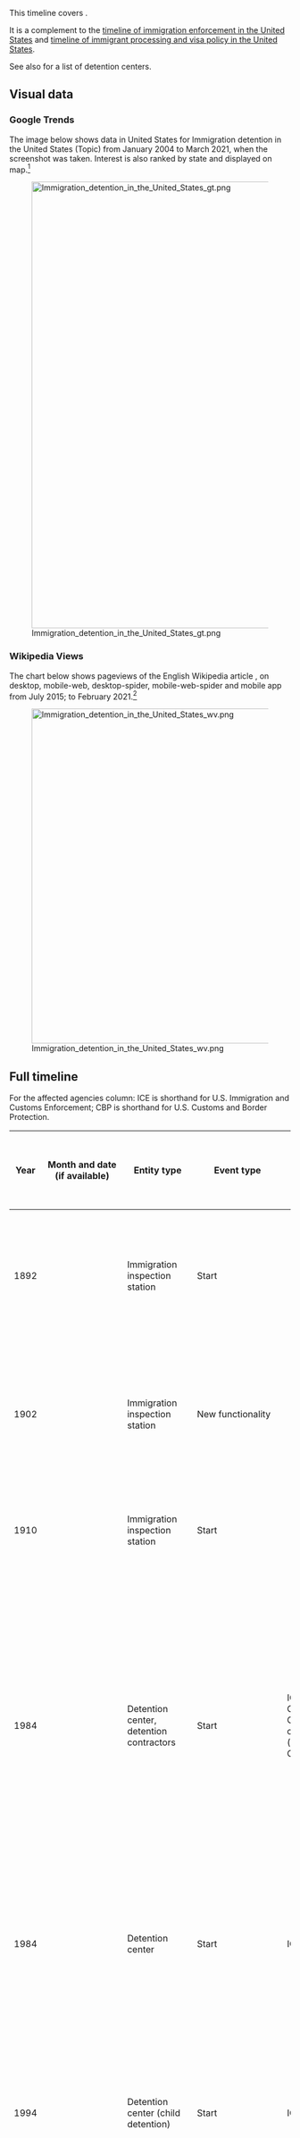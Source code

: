 This timeline covers {{w|immigration detention in the United States}}.

It is a complement to the [[timeline of immigration enforcement in the United States]] and [[timeline of immigrant processing and visa policy in the United States]].

See also {{w|List of detention sites in the United States}} for a list of detention centers.

== Visual data ==

=== Google Trends ===

The image below shows {{w|Google Trends}} data in United States for Immigration detention in the United States (Topic) from January 2004 to March 2021, when the screenshot was taken. Interest is also ranked by state and displayed on map.<ref>{{cite web |title=Immigration detention in the United States |url=https://trends.google.com/trends/explore?date=all&geo=US&q=%2Fm%2F0bwj4rb |website=Google Trends |access-date=14 March 2021}}</ref>

[[File:Immigration detention in the United States gt.png|thumb|center|800px]]

=== Wikipedia Views ===

The chart below shows pageviews of the English Wikipedia article {{w|Immigration detention in the United States}}, on desktop, mobile-web, desktop-spider, mobile-web-spider and mobile app from July 2015; to February 2021.<ref>{{cite web |title=Immigration detention in the United States |url=https://wikipediaviews.org/displayviewsformultiplemonths.php?page=Immigration+detention+in+the+United+States&allmonths=allmonths-api&language=en&drilldown=all |website=wikipediaviews.org |access-date=14 March 2021}}</ref>

[[File:Immigration detention in the United States wv.png|thumb|center|600px]]

== Full timeline ==

For the affected agencies column: ICE is shorthand for U.S. Immigration and Customs Enforcement; CBP is shorthand for U.S. Customs and Border Protection.

{| class="wikitable sortable"
! Year !! Month and date (if available) !! Entity type !! Event type !! Affected agencies (past, and present equivalents) !! Details !! U.S. state (if applicable) !! Location
|-
| 1892 || || Immigration inspection station || Start || || {{w|Ellis Island}} becomes an immigration inspection station, handling immigrants arriving via the Atlantic. Immigrants could be temporarily detained upon arrival for closer examination, or to hold till they are deported. || Federally owned, but near New York || Ellis Island
|-
| 1902 || || Immigration inspection station || New functionality || || The {{w|Ellis Island Immigrant Hospital}} is opened. It is both a general hospital and a contagious disease hospital. It also serves as a detention facility for new immigrants deemed unfit to enter the United States or held back for further examination. || Federally owned, but near New York || Ellis Island
|-
| 1910 || || Immigration inspection station || Start || || {{w|Angel Island Immigration Station}}, an immigrant inspection facility with a detention center, opens for operations. It handles immigrants arriving via the Pacific. || California || Angel Island
|-
| 1984 || {{dts|January 22}} || Detention center, detention contractors || Start || ICE, Corrections Corporation of America (now CoreCivic) || The Houston Processing Center opens at the site of the Olympic Hotel on I-45 North between Tidwell and Parker in {{w|Houston}}, {{w|Texas}}, processing 87 people. It is operated by the [[w:CoreCivic|Corrections Corporation of America]] based on contract signed in 1983, and is the first detention center operated by a private contractor in the United States (and likely the earliest example of a private contract for operating a prison in the modern United States). Previously, ICE detention centers were managed by the {{w|Federal Bureau of Prisons}}.<ref>{{cite web|url = http://www.freepresshouston.com/holiday_inn/|title = Houston to host world’s first museum dedicated to the private prison industry|date = October 15, 2014|accessdate = July 27, 2021|publisher = Free Press Houston}}</ref><ref>{{cite web|url = https://itep.sfo2.digitaloceanspaces.com/pris1.pdf|title = The Rise and Decline of Private Prisons in the United States|accessdate = July 27, 2021}}</ref> || Texas || Houston Processing Center, Houston
|-
| 1984 || || Detention center || Start || ICE || The Varick Street Federal Detention Facility opens in Manhattan, New York. The detention center would ultimately be closed in 2010 after protests by inmates and pressure from advocacy groups.<ref name=nytimes-varick>{{cite web|url = https://www.nytimes.com/2009/11/02/nyregion/02detain.html|title = Immigrant Jail Tests U.S. View of Legal Access|last = Bernstein|first = Nina|date = November 1, 2009|accessdate = April 29, 2021|publisher = New York Times}}</ref> || New York || Varick Street Federal Detention Facility, Manhattan, New York City
|-
| 1994 || {{dts|August}} || Detention center (child detention) || Start || ICE || A detention center for juveniles opens in [[w:Leesport, Pennsylvania|Leesport]], [[w:Berks County, Pennsylvania|Berks County]], {{w|Pennsylvania}}. An article suggests that despite its distance from the border with Mexico, the location may have been chosen partly because of its convenience for government officials.<ref>{{cite web|url = https://www.ldnews.com/story/news/2017/06/16/why-pa-county-houses-central-american-immigrant-families/354842001/|title = Why a PA county houses Central American immigrant families|last = Moyer|first = Merriell|date = June 16, 2017|accessdate = July 4, 2021|publisher = Lebanon Daily News}}</ref> This detention center would become a family detention center in 2001.<ref name=readingeagle/><ref name=billypenn/> || Pennsylvania || Berks County Detention Center, Leesport, Berks County
|-
| 1996 || April 24 || Legislation (adjacent) || Start || Executive branch || The {{w|Antiterrorism and Effective Death Penalty Act of 1996}} is signed into law by President {{w|Bill Clinton}} after passing both chambers of the {{w|104th United States Congress}}. Though not focused on migration, the Act has provisions related to the removal and exclusion of alien terrorists and modification of asylum procedures. It creates more reasons to detain migrants and is one of the factors responsible for an increase in immigration detention in the coming years.<ref name=intersectionality>{{cite web|url = https://core.ac.uk/download/pdf/188103629.pdf|title = Intersectionality at the Intersection of Profiteering and Immigration Detention|last = Olivares|first = Mariela|publisher = Nebraska Law Review|accessdate = July 27, 2021}}</ref>
|-
| 1996 || September 30 || Legislation (landmark) || Start || Immigration and Naturalization Services || {{w|Illegal Immigration Reform and Immigrant Responsibility Act of 1996}} is signed into law by President Bill Clinton after passing both chambers of the 104th United States Congress. It includes a number of provisions facilitating various forms of immigration enforcement that would be rolled out over the next two decades. One of its provisions that expands immigration detention is the addition of {{w|Immigration and Nationality Act Section 287(g)}}, which allows state and local law enforcement officials to enforce federal immigration law on the condition that they are trained and monitored by ICE.
|-
| 1997 || January 28 || Agreement || Start || Executive branch || During the presidency of {{w|Bill Clinton}}, an agreement is reached regarding the permissible conditions for detaining child migrants, commonly called the Flores Agreement or Flores Settlement. This is a follow-up to the Supreme Court case ''{{w|Reno v. Flores}}''. The three obligations identified for the government are: (1) The government is required to release children from immigration detention without unnecessary delay to, in order of preference, parents, other adult relatives, or licensed programs willing to accept custody. (2) If a suitable placement is not immediately available, the government is obligated to place children in the "least restrictive" setting appropriate to their age and any special needs. (3) The government must implement standards relating to the care and treatment of children in immigration detention.<ref>{{cite web |publisher=[[Human Rights First]] |date=February 19, 2016 |accessdate=June 19, 2018 |title=The Flores Settlement: A Brief History and Next Steps |url=https://www.humanrightsfirst.org/resource/flores-settlement-brief-history-and-next-steps}}</ref>
|-
| 1997 || || Watchdog organization || Start || Detention Watch Network || Detention Watch Network is founded by the Catholic Legal Immigration Network, Inc., Florence Immigrant and Refugee Rights Project and Lutherans Immigration and Refugee Service to combat the explosive growth of the U.S. immigration detention system.<ref name=dwn-about>{{cite web|url = https://www.detentionwatchnetwork.org/about|title = About Detention Watch Network|accessdate = July 4, 2021}}</ref>	
|-
| 2000 || {{dts|September}} || Detention standards || Start || ICE || A set of National Detention Standards (NDS) is issued that establishes "consistent conditions of confinement, program operations and management expectations" within the immigration detention system.<ref name=nds-2000>{{cite web|url = https://www.ice.gov/detain/detention-management/2000|title = 2000 National Detention Standards for Non-Dedicated Facilities|publisher = U.S. Immigration and Customs Enforcement|accessdate = April 29, 2021}}</ref> These would be the operational standards for detention centers to strive for until the introduction of new standards (PBNDS) in 2008.<ref name=ice-detention-standards>{{cite web|url = https://www.ice.gov/factsheets/facilities-pbnds|title = ICE Detention Standards|date = February 24, 2012|accessdate = April 29, 2021|publisher = U.S. Immigration and Customs Enforcement}}</ref>
|-
| 2001 || {{dts|March 3}} || Detention center (family detention) || Repurposing || ICE || The Berks County Residential Center in Leesport, Berks County, Pennsylvania switches from being a detention center for youth to a family detention center; Berks would be the first family detention center in the US.<ref name=readingeagle>{{cite web|url = https://www.readingeagle.com/news/what-you-need-to-know-about-the-residential-center-holding-immigrant-families-in-berks-county/article_597ea009-3706-5664-b1b4-4d0a3149edf5.html|title = What you need to know about the residential center holding immigrant families in Berks County|last = Shuey|first = Karen|last2 = Mekeel|first2 = David|last3 = Orozco|first3 = Anthony|date = June 24, 2018|accessdate = July 4, 2021|publisher = Reading Eagle}}</ref><ref name=billypenn>{{cite web|url = https://billypenn.com/2018/06/22/why-pas-controversial-detention-center-for-immigrant-families-is-still-open/|title = Why PA’s controversial Berks detention center for immigrant families is still open. A chorus of legislators and Philadelphia City Council are calling for the facility’s closure, as pressure mounts on Gov. Tom Wolf.|last = Deppen|first = Colin|last2 = Hughes|first2 = Sarah Ann|date = June 22, 2018|accessdate = July 4, 2021|publisher = BillyPenn}}</ref><ref>{{cite web|url = https://whyy.org/articles/lawyers-civic-groups-keep-the-pressure-on-berks-family-residential-center/|title = Lawyers, civic groups keep the pressure on Berks Family Residential Center|last = Orozco|first = Anthony|date = March 31, 2021|accessdate = July 4, 2021|publisher = WHYY}}</ref> || Pennsylvania || Berks County Residential Center, Leesport, Berks County
|-
| 2001 || June 28 || Court ruling || Start || Executive branch || ''{{w|Zadvydas v. Davis}}'' is decided. The court rules that the {{w|plenary power}} doctrine does not authorize the indefinite detention of immigrants under order of deportation whom no other country will accept. To justify detention of immigrants for a period longer than six months, the government is required to show removal in the foreseeable future or special circumstances.
|-
| 2003 || March 1 || Organizational restructuring || Update || Immigration and Naturalization Services and U.S. Department of Homeland Security || The Immigration and Naturalization Services (INS) (that was under the Department of Justice) is disbanded. Its functions are divided into three sub-agencies of the U.S. Department of Homeland Security: [[wikipedia:United States Citizenship and Immigration Services|United States Citizenship and Immigration Services]] (USCIS), [[wikipedia:U.S. Immigration and Customs Enforcement|Immigration and Customs Enforcement]] (ICE), and [[wikipedia:U.S. Customs and Border Protection|Customs and Border Protection]] (CBP).
|-
| 2003 || || Detention center || Start || ICE, Management and Training Corporation || The {{w|Willacy County Regional Detention Center}} opens for operations in {{w|Raymondville, Texas}}, operated by {{w|Management and Training Corporation}} under contract with the {{w|United States Marshal Service}}. || Texas || Willacy County Regional Detention Center, Raymondville
|-
| 2004 || || Detention center || Start || ICE, Corrections Corporation of America (now CoreCivic) || The {{w|Stewart Detention Center}} opens for operations in {{w|Lumpkin, Georgia}}. || Georgia || Stewart Detention Center, Lumpkin
|-
| 2004 || || Detention center || Start || ICE, GEO Group || The {{w|Northwest Detention Center}} opens for operations in {{w|Tacoma, Washington}}, operated by {{w|Correctional Services Corporation}} on contract with the {{w|U.S. Department of Homeland Security}}. In 2005,  Correctional Services Corporation would be purchased by GEO Group, so the management of th facility would transition to GEO Group. || Washington || Northwest Detention Center, Tacoma
|-
| 2004 || {{dts|December 17}} || Detention capacity || Update || DHS (ICE) || The {{w|Intelligence Reform and Terrorism Prevention Act}} of 2004 directs DHS to increase by 8,000 in each of the Fiscal Years from 2005 to 2010 the number of beds available for immigration detention and removal operations of DHS. It also requires priority for the use of these additional beds to the detention of individuals charged with removability or inadmissibility on security and related grounds.<ref name=bed-quota-timeline>{{cite web|url = https://immigrantjustice.org/sites/default/files/content-type/issue/documents/2017-01/Immigration%20Detention%20Bed%20Quota%20Timeline%202017_01_05.pdf|title = Immigration Detention Bed Quota Timeline|date = January 1, 2017|accessdate = April 30, 2021}}</ref><ref name=irtpa-fulltext>{{cite web|url = https://www.congress.gov/bill/108th-congress/senate-bill/2845|title = S.2845 - Intelligence Reform and Terrorism Prevention Act of 2004|date = September 23, 2004|accessdate = April 30, 2021}}</ref>
|-
| 2005 || || Watchdog organization || Update || Detention Watch Network || Detention Watch Network relaunches as a dues-based membership network comprised of individuals and organizations working collectively on advocacy, public education and grassroots organizing efforts.<ref name=dwn-about/>
|-
| 2005 || {{dts|May}} || Detention center || Start || || The {{w|South Texas Detention Facility}}, a privately operated prison, opens for operation in {{w|Pearsall, Texas}} as the Pearsall Immigration Detention Center. The prison houses people for the {{w|U.S. Immigration and Customs Enforcement}} as well as {{w|United States Marshal Service}}.
|-
| 2005 || {{dts|October}} || Detention capacity || Proposal || DHS || {{w|Michael Chertoff}}, then Secretary of Homeland Security, calls for an increase in detention center capacity so that the United States immigration enforcement can hold people in detention between the time of catching them and the time of their immigration hearings, and does not need to resort to [[w:catch and release (immigration)|catch and release]].<ref name="AP2005">{{cite web|url=http://www.foxnews.com/story/2005/10/18/chertoff-end-catch-and-release-at-borders.html|title = Chertoff: End 'Catch and Release' at Borders|date = October 18, 2005|publisher = [[Associated Press]] via [[Fox News]]|accessdate = July 18, 2015}}</ref>
|-
| 2006 || {{dts|May}} || Detention center (family detention) || Start || ICE, Corrections Corporation of America (now CoreCivic) || The T. Don Hutto Family Residential Center starts operations as a family detention center on the site of a former private prison operated by the same operating company (Corrections Corporation of America). Its opening is motivated by a desire to increase detention capacity to be able to end "catch-and-release", and family detention in particular is promoted as an alterative to family separation (where parents are detained separately from children).<ref>{{cite web|url = https://www.statesman.com/news/20180628/terry-cook-the-long-road-to-t-don-hutto|title = Terry Cook: The long road to T. Don Hutto|last = Cook|first = Terry|date = June 22, 2018|accessdate = July 27, 2021|publisher = Statesman News Network}}</ref><ref name=new-yorker-lost-children>{{cite web|url = https://www.newyorker.com/magazine/2008/03/03/the-lost-children|title = The Lost Children. What do tougher detention policies mean for undocumented immigrant families?|last = Talbot|first = Margaret|date = February 24, 2008|accessdate = July 27, 2021|publisher = New Yorker}}</ref><ref>{{cite web|url = https://web.archive.org/web/20110622114102/http://www.ice.gov/news/library/factsheets/facilities-hutto.htm|title = Fact Sheet: T. Don Hutto Residential Center|date = March 24, 2010|accessdate = July 27, 2021|publisher = U.S. Immigration and Customs Enforcement}}</ref> || Texas || T. Don Hutto Family Residential Center, [[w:Taylor, Texas|Taylor]], [[w:Williamson County, Texas|Williamson County]]
|-
| 2006 || {{dts|July}} || || || || Chertoff indicates in House committee testimony that an infusion of funding for more immigration detention has allowed DHS to detain almost all non-Mexican illegal immigrants.<ref>{{cite web|url=http://www.washingtontimes.com/news/2006/jul/28/20060728-123022-6096r/?page=all|title = Chertoff hails end of let-go policy|date = July 28, 2006|accessdate = July 18, 2015|newspaper=Washington Times}}</ref>
|-
| 2006 || {{dts|October 4}} || Detention capacity || Update || DHS/ICE || When signing the DHS Appropriations Act of 2007, then-President {{w|George W. Bush}} notes that the funding in the Act will allow the addition of at least 6,700 new beds in detention centers, which would help continue to cut down on the use of catch-and-release policies.<ref>{{cite web|url = https://georgewbush-whitehouse.archives.gov/news/releases/2006/10/20061004-2.html|title = President Bush Signs Department of Homeland Security Appropriations Act|date = October 4, 2006|accessdate = April 30, 2021}}</ref><ref name=bed-quota-timeline/>
|-
| 2007 || {{dts|March}} || Detention center || Criticism/challenge || ICE, Corrections Corporation of America (now CoreCivic), American Civil Liberties Union || The {{w|American Civil Liberties Union}}, {{w|University of Texas}} immigration law clinic, and the law firm LeBouef, Lamb, Greene & MacRae, file a lawsuit against DHS secretary {{w|Michael Chertoff}} and the immigration officials who oversee Hutto, alleging that the conditions at Hutto for children violate the Flores settlement. This would lead to a settlement in August 2007 to improve conditions, and an update in August 2009 with a plan to end family detention at Hutto.<ref name=new-yorker-lost-children/><ref>{{cite web|url = https://www.aclu.org/aclu-challenges-prison-conditions-hutto-detention-center|title = ACLU challenges prison-like conditions at Hutto Detention Center|accessdate = July 27, 2021|publisher = American Civil Liberties Union}}</ref> || Texas || T. Don Hutto Family Residential Center, [[w:Taylor, Texas|Taylor]], [[w:Williamson County, Texas|Williamson County]]
|-
| 2007 || {{dts|June 8}} || Detention capacity || Update || DHS/ICE || In a report accompanying the DHS Appropriations Act of 2008, the House Committee on Appropriations writes that it supports ICE's requested funding for increasing its detention capacity from 27,500 beds to 28,450 beds (an incrase of 950), based on written and oral statements that this increase is sufficient to maintain ICE practice of "repatriating all illegal crossers apprehended at the borders."<ref>{{cite web|url = https://www.congress.gov/110/crpt/hrpt181/CRPT-110hrpt181.pdf|title = Department of Homeland Security Appropriations Bill, 2008: report together with additional views|date = June 8, 2007|accessdate = April 30, 2021}}</ref><ref name=bed-quota-timeline/>
|-
| 2007 || {{dts|July 6}} || Detention standards || Criticism/challenge || ICE, Government Accountability Office (GAO) || A report by the Government Accountability Office (GAO) covering 23 detention centers shows significant telephone access problems but no pattern of noncompliance for other standards GAO reviewed.<ref>{{cite web|url = https://www.gao.gov/products/gao-07-875|title = Alien Detention Standards: Telephone Access Problems Were Pervasive at Detention Facilities; Other Deficiencies Did Not Show a Pattern of Noncompliance|date = July 6, 2007|accessdate = July 4, 2021|publisher = U.S. Government Accountability Office}}</ref>
|-
| 2007 || || Detention standards (monitoring) || Start || ICE, Nakamoto Group || ICE enters into a contract with the Nakamoto Group that is a "monthly monitoring contract" that "involved monthly technical assistance visits to mostly ICE detention facilities and included full-time technicall assistance compliance reviewers at the forty largest ICE detention facilities."<ref name=nakamoto-response/>
|-
| 2008 || || Detention standards || Update || ICE || ICE revises its National Detention Standards (NDS) released in 2000 to create a new set of standards called Performance-Based National Detention Standards (PBNDS), that, "developed in coordination with agency stakeholders, prescribe both the expected outcomes of each detention standard and the expected practices required to achieve them."<ref name=pbnds-2008>{{cite web|url = https://www.ice.gov/detain/detention-management/2008|title = 2008 Operations Manual ICE Performance-Based National Detention Standards|accessdate = April 29, 2021|publisher = U.S. Immigration and Customs Enforcement}}</ref> These would be the operational standards till the release of revised standards in 2011.<ref name=ice-detention-standards/>
|-
| 2008 || {{dts|May 5}} || Detention standards || Criticism/challenge || ICE, Corrections Corporation of America (now CoreCivic) || A ''{{w|New York Times}}'' article talks about deaths in ICE detention centers and the lack of accountability around them. It provides a detailed account of the death in ICE's Elizabeth Detention Center in New Jersey of Boubacar Bah, a 52-year-old tailor from Guinea.<ref name=nytimes-detention-deaths-2008>{{cite web|url = https://www.nytimes.com/2008/05/05/nyregion/05detain.html|title = Few Details on Immigrants Who Died in Custody|last = Bernstein|first = Nina|date = May 5, 2008|accessdate = July 26, 2021|publisher = New York Times}}</ref> || New Jersey || Elizabeth Detention Center, Elizabeth
|-
| 2008 || {{dts|May 11}} || Detention standards || Criticism/challenge || ICE || Two articles in the ''{{w|Washington Post}}'', published on the same day, look at cases of deaths in ICE detention. One is about Yusif Osman, a U.S. legal resident from Ghana detained on smuggling charges.<ref>{{cite web|url = https://www.washingtonpost.com/wp-srv/nation/specials/immigration/cwc_d1p1.html|title = System of Neglect: As Tighter Immigration Policies Strain Federal Agencies, The Detainees in Their Care Often Pay a Heavy Cost|last = Priest|first = Dana|last2 = Goldstein|first2 = Amy|date = May 11, 2008|accessdate = July 26, 2021|publisher = Washington Post}}</ref> Another is about Francisco Castaneda from El Salvador, detained after drug possession charges.<ref>{{cite web|url = https://www.washingtonpost.com/wp-srv/nation/specials/immigration/cwc_d1sidebar.html|title = E-Mails Show Attempt To 'Patch Up' a Case Of Medical Negligence|last = Priest|first = Dana|last2 = Goldstein|first2 = Amy|date = May 11, 2008|accessdate = July 26, 2021|publisher = Washington Post}}</ref> Both had died at the Otay Mesa detention center in the San Diego region. || California || Otay Mesa detention center, San Diego
|-
| 2008 || {{dts|June 4}} || Detention standards || Criticism/challenge || ICE, GAO || A report by the Government Accountability Office (GAO) covering 23 detention centers shows 3 of the centers to be in noncompliance with ICE's medical care standards at the time. It also finds 4 of the 23 centers to be in noncompliance with ICE's detainee grievance standards.<ref>{{cite web|url = https://www.gao.gov/products/gao-08-869t|title = Alien Detention Standards: Observations on the Adherence to ICE's Medical Standards in Detention Facilities|date = June 4, 2008|accessdate = July 4, 2021|publisher = U.S. Government Accountability Office}}</ref>
|-
| 2008 || {{dts|October}} || Detention center || Criticism/challenge || ICE, New York City Bar Association || The {{w|New York City Bar Association}} receives a petition signed by 100 men in the Varick Street Federal Detention Facility in Manhattan, New York, describing "cramped, filthy quarters where dire medical needs were ignored and hungry prisoners were put to work for $1 a day" according to a ''New York Times'' article published in November 2009.<ref name=nytimes-varick/> || New York || Varick Street Federal Detention Facility, Manhattan, New York City
|-
| 2009 || around March || Detention center || Start || ICE, Immigration Centers of America || A detention center is opened in [[w:Farmville, Virginia|Farmville]], {{w|Virginia}}, through an agreement with the city of Farmville, amidst protests. The center is operated by Immigration Centers of America.<ref>{{cite web|url = https://richmond.com/news/protest-against-immigrant-detention-center-draws-in-farmville/article_ec069725-4e50-5f2e-b7bd-d964918fad35.html|title = Protest against immigrant detention center draws 150 in Farmville|publisher = Richmond Times-Dispatch|date = March 8, 2009|accessdate = July 26, 2021|last = Ruff|first = Jamie}}</ref> The National Immigrant Justice Center woud later list this as an example of "middleman contracting" considered improper under federal procurement law.<ref>{{cite web|url = https://immigrantjustice.org/research-items/policy-brief-dark-money-trail-behind-private-detention-immigration-centers-america|title = Policy Brief: The Dark Money Trail Behind Private Detention: Immigration Centers Of America-Farmville|date = October 7, 2019|accessdate = Julyl 26, 2021|publisher = National Immigrant Justice Center}}</ref>
|-
| 2009 || {{dts|October 28}} || Detention capacity || Update || ICE || The DHS Appropriations Act of 2009, for the first time, imposes a "bed mandate" on ICE based on language suggested by Senator {{w|Robert Byrd}}. Specifically, it says: "That funding made available under this heading shall maintain a level of not less than 33,400 detention beds through September 30, 2010."<ref>{{cite web|url = https://www.govinfo.gov/content/pkg/PLAW-111publ83/pdf/PLAW-111publ83.pdf|title = Department of Homeland Security Appropriations Act, 2010|date = October 28, 2009|accessdate = April 30, 2021}}</ref><ref name=wp-bed-quota-fact-check>{{cite web|url = https://www.washingtonpost.com/news/fact-checker/wp/2015/05/15/clintons-inaccurate-claim-that-immigrant-detention-facilities-have-a-legal-requirement-to-fill-beds/|title = Clinton’s inaccurate claim that immigrant detention facilities have a legal requirement to fill beds|last = Lee|first = Michelle|date = May 15, 2015|accessdate = April 30, 2021|publisher = Washington Post}}</ref> The capacity would drop to 32,800 in Fiscal Year 2012 and increase to 34,000 in Fiscal Year 2015, and fluctuate further in the coming years.<ref name=bed-quota-timeline/> There would later be comments by politicians claiming that the mandate requires ICE to ''fill'' the capacity every day, but fact-checking by the {{w|Washington Post}}<ref name=wp-bed-quota-fact-check/> and {{w|PolitiFact}}<ref>{{cite web|url = https://www.politifact.com/factchecks/2018/jul/06/alexandria-ocasio-cortez/alexandria-ocasio-cortez-misrepresents-ices-detent/|title = ICE is required to fill 34,000 beds with detainees every single night and that number has only been increasing since 2009.|last = Geng|first = Lucia|date = July 6, 2018|accessdate = April 30, 2021|publisher = PolitiFact}}</ref> would reject that inference.
|-
| 2009 || {{dts|November 2}} || Detention center || Criticism/challenge || ICE, New York City Bar Association (City Bar Justice Center) || A report by the City Bar Justice Center of the New York City Bar Association calls for all immigrant detainees to be provided with counsel.<ref name=nytimes-varick/><ref>{{cite web|url = https://www.citybarjusticecenter.org/press/nyc-bar-association-calls-right-counsel-immigrant-detainees/|title = NYC Bar Association Calls for Right to Counsel for Immigrant Detainees|date = November 2, 2009|accessdate = April 29, 2021|publisher = City Bar Justice Center}}</ref> Later in the month, an article in {{w|Fordham Law Review}} looks at the Varick Street detention facility as a case study in systematic barriers to legal representation.<ref>{{cite journal|url = https://ir.lawnet.fordham.edu/cgi/viewcontent.cgi?article=4477&context=flr|title =  Barriers to Representation for Detained Immigrants Facing Deportation: Varick Street Detention Facility, A Case Study|journal = Fordham Law Review|volume = 78|issue = 2|last = Markowitz|first = Peter}}</ref> || New York || Varick Street Federal Detention Facility, Manhattan, New York City
|-
| 2010 || {{dts|February}} (approx) || Detention center || End || ICE || ICE announces its plans to close the Varick Street Federal Detention Facility in Manhattan, New York and relocate those currently held in it to prisons in New Jersey; Varick Street would only be used as a temporary holding location for a maximum of 12 hours per person. However, plans to close the place run into trouble due to challenges relocating people with medical and mental health challenges.<ref name=nytimes-varick-2>{{cite web|url = https://www.nytimes.com/2010/02/24/nyregion/24varick.html|title = Illness Hinders Plans to Close Immigration Jail|last = Bernstein|first = Nina|date = February 23, 2010|accessdate = April 29, 2021|publisher = New York Times}}</ref> While there are some positive reactions, advocates push for deeper structural changes whereby people would be detained less; concerns are also raised about how relocating detainees would deprive them of their existing relationships with counsel based in New York.<ref>{{cite web|url = https://www.aclu.org/other/statement-us-department-homeland-security-regarding-detainees-varick-federal-detention|title = Statement to the U.S. Department of Homeland Security Regarding Detainees at Varick Federal Detention Facility|date = February 1, 2010|accessdate = April 29, 2021}}</ref><ref>{{cite web|url = https://www.colorlines.com/articles/varick-closing-thats-not-answer-our-broken-detention-system|title = Varick Is Closing, But That's Not The Answer to Our Broken Detention System. The Varick Federal Detention Facility is days away from closure, and this should be good news.|last = Hing|first = Julianne|publisher = ColorLines|date = February 25, 2010|accessdate = April 29, 2021}}</ref><ref>{{cite web|url = https://www2.nycbar.org/htmlemail/44thST/44sn/march-2010-pro-bono-varick.html|title = Varick Street Detention Facility to Close by End of February|date = March 1, 2010|accessdate = April 29, 2021}}</ref> || New York || Varick Street Federal Detention Facility, Manhattan, New York City
|-
| 2010 || || Detention standards (monitoring) || Update || ICE, Nakamoto Group || ICE insources its monthly monitoring program of its largest detention centers, that had previously been handled by the Nakamoto Group on contract. Nakamoto Group would continue to be used by ICE for required annual inspections of detention centers based on ICE checklists.<ref name=nakamoto-response/>
|-
| 2011 || || Detention standards || Update || ICE || ICE releases an updated version of its Performance-Based National Detention Standards (PBNDS) for its detention centers. ICE states that "PBNDS 2011 is crafted to improve medical and mental health services, increase access to legal services and religious opportunities, improve communication with detainees with limited English proficiency, improve the process for reporting and responding to complaints, and increase recreation and visitation."<ref name=pbnds-2011>{{cite web|url = https://www.ice.gov/detain/detention-management/2011|title = 2011 Operations Manual ICE Performance-Based National Detention Standards|accessdate = April 29, 2021|publisher = U.S. Immigration and Customs Enforcement}}</ref><ref name=ice-detention-standards/>
|-
| 2011 || {{dts|August}} || Detention center || Start || ICE, GEO Group || The East Wing of the {{w|Adelanto Detention Center}}, a detention facility managed by {{w|GEO Group}} for ICE, opens for operation. The facility had previously been a state prison for adult male inmates before the GEO Group purchased it in 2010 and contracted with ICE in May 2011 to use it for immigration detention. The West Wing would open in July 2012. || California || Adelanto Detention Center, Adelanto, San Bernandino County
|-
| 2012 || {{dts|March 13}} || Detention center || Start || ICE, GEO Group || The Karnes County Civil Detention Center is opened by ICE, described as its first "designed-and-built civil detention center" and intended for low-risk, minimum-security adult male detainees. The 608-bed center is designed and is to be operated by GEO group. The agreement with Karnes County for the center had been entered into in December 2010. This is the first of several planned detention center creations and upgrades to make them feel less like prison. Immigrant rights groups have mixed reactions, with some seeing it as a step forward, and others expressing concerns about private operation of the prison as well as the continued use of detention centers instead of switching more completely to monitoring technology such as ankle bracelets.<ref>{{cite web|url = https://www.ice.gov/news/releases/ice-opens-its-first-ever-designed-and-built-civil-detention-center|title = ICE opens its first-ever designed-and-built civil detention center. New facility in Texas opens today for low-risk, minimum security adult male detainees|date = March 13, 2012|accessdate = July 4, 2021}}</ref><ref>{{cite web|url = https://www.npr.org/2012/03/14/148538183/ice-opens-immigrant-detention-center-in-rural-texas|title = Trying To Make Immigrant Detention Less Like Prison|last = Sullivan|first = Laura|date = March 14, 2012|accessdate = July 4, 2021|publisher = NPR}}</ref><ref>{{cite web|url = https://www.nytimes.com/2012/03/14/us/model-immigration-detention-center-unveiled-in-texas.html|title = Detention for Immigrants That Looks Less Like Prison|date = March 13, 2012|accessdate = July 4, 2021|last = Semple|first = Kirk|last2 = Eaton|first2 = Tim|publisher = New York Times}}</ref><ref>{{cite web|url = https://www.oklahoman.com/article/3658707/feds-unveil-reform-minded-immigration-site|title = Feds unveil reform-minded immigration site|last = Weissert|date = March 18, 2012|accessdate = July 4, 2021|publisher = The Oklahoman}}</ref> || Texas || Karnes County Civil Detention Center, Karnes City, Karnes County
|-
| 2012 || || || Start || CIVIC (now Freedom for Immigrants) || Freedom for Immigrants is founded by Christina Fialho and Christina Mansfield as Community Initiatives for Visiting Immigrants in Confinement (CIVIC).<ref name=ffi-founding>{{cite web|url = https://www.freedomforimmigrants.org/our-founding|title = Who We Are|publisher = Freedom for Immigrants|accessdate = July 27, 2021}}</ref>
|-
| 2013 || {{dts|February 22}} || Detention center || Start || CBP (Border Patrol) || {{w|Clint Border Patrol Station}} opens as a migrant detention facility four miles north of the Mexico-U.S. border in {{w|Clint, Texas}}. The 51,000 sq. ft. facility replaces the 22,800 sq. ft. Fabens Border Patrol facility created in 1999.<ref>{{cite web|url = https://www.spa.usace.army.mil/Media/News-Stories/Article/478997/district-participates-in-new-border-patrol-stations-opening-in-clint-texas/|title = District Participates in New Border Patrol Station's Opening in Clint, Texas.|last = Schelby|first = Ronnie|date = March 7, 2013|accessdate = July 4, 2021}}</ref> Clint would be called "the public face of the chaos on America’s southern border" in a 2019 ''New York Times'' piece.<ref>{{Cite news|url=https://www.nytimes.com/interactive/2019/07/06/us/migrants-border-patrol-clint.html|title=Hungry, Scared and Sick: Inside the Migrant Detention Center in Clint, Tex.|last1=Romero|first1=Simon|date=2019-07-06|work=The New York Times|accessdate=2019-07-06|last2=Kanno-Youngs|first2=Zolan|issn=0362-4331|last3=Fernandez|first3=Manny|last4=Borunda|first4=Daniel|last5=Montes|first5=Aaron|last6=Dickerson|first6=Caitlin}}</ref> || Texas || Client Border Patrol Station, Clint
|-
| 2013 || {{dts|November 20}} (first report), December 6 (reissue) || Detention standards || Criticism/challenge || ICE, GAO || The U.S. Government Accountability Office publishes a report on ICE's handling of sexual abuse risks in its detention centers, and makes several recommendations. The context is to gauge ICE's compliance with the {{w|Prison Rape Elimination Act}}.<ref>{{cite web|url = https://www.gao.gov/products/gao-14-38|title = Immigration Detention:Additional Actions Could Strengthen DHS Efforts to Address Sexual Abuse (Reissued on December 6, 2013)|date = November 20, 2013|accessdate = July 4, 2021|publisher = U.S. Government Accountability Office}}</ref>
|-
| 2014 || || || || Queer Detainee Empowerment Project || The Queer Detainee Empowerment Project (QDEP) is founded. Google dates the site to January 2014; the first Wayback Machine snapshot is from March 2014.
|-
| 2014 || {{dts|January 29}} || Detention standards || || ICE || The National Immigrant Justice Center conducts depositions of the chief of ICE's Detention Monitoring Unit and a former ICE contracting officer regarding ICE's contracting and inspections processes for immigration detention facilities.<ref>{{cite web|url = https://immigrantjustice.org/depositions-ice-experts|title = Depositions Of ICE Experts|date = January 29, 2014|accessdate = July 26, 2021|publisher = National Immigrant Justice Center}}</ref>
|-
| 2014 || {{dts|June 20}} || Detention center (family detention) || Start || DHS/ICE || DHS announces that it is setting up a temporary facility for detaining adults with children in {{w|expedited removal}} on the {{w|Artesia, New Mexico}} campus of the {{w|Federal Law Enforcement Training Centers}}. This comes amidst a surge in border-crossing, both by unaccompanied minors and by families with children.<ref>{{cite web|url = https://www.dhs.gov/news/2014/06/20/fact-sheet-artesia-temporary-facility-adults-children-expedited-removal|title = Fact Sheet: Artesia Temporary Facility for Adults With Children in Expedited Removal|date = June 20, 2014|accessdate = July 3, 2021|publisher = U.S. Department of Homeland Security}}</ref> The facility would generate controversy among the residents of Artesia.<ref>{{cite web|url = https://www.latimes.com/nation/immigration/la-na-ff-artesia-detention-center-20140914-story.html|title = Detention center brings immigration debate to small-town New Mexico|date = September 13, 2014|accessdate = July 3, 2021|last = Carcamo|first = Cindy|publisher = Los Angeles Times}}</ref> || New Mexico || Artesia
|-
| 2014 || {{dts|June 24}} || Detention capacity || Update || DHS (both ICE and CBP) || DHS Secretary {{w|Jeh Johnson}} submits written testimony to the House Committee on Homeland Security detailing a multi-pronged response to the [[w:2014 American immigration crisis|2014 migrant surge]], particularly the surge in child migrants. Part of the strategy includes increasing detention capacity for children and for families.<ref>{{cite web|url = https://www.dhs.gov/news/2014/06/24/written-testimony-dhs-secretary-jeh-johnson-house-committee-homeland-security|title = Written testimony of DHS Secretary Jeh Johnson for a House Committee on Homeland Security hearing titled “Dangerous Passage: The Growing Problem of Unaccompanied Children Crossing the Border”|publisher = U.S. Department of Homeland Security|date = June 24, 2014|accessdate = July 3, 2021}}</ref><ref name=hrf-berks>{{cite web|url = https://www.humanrightsfirst.org/sites/default/files/HRF-Family-Det-Penn-rep-final.pdf|title = Family Detention in Berks County, Pennsylvania|date = August 1, 2015|accessdate = July 3, 2021|publisher = Human Rights First}}</ref>
|-
| 2014 || {{dts|July}} || Detention center (child detention) || Start || CBP || The [[w:Ursula (detention center)|Ursula detention center]] (official name "Central Processing Center"), the largest detention center operated by Customs and Border Protection, opens for operation in {{w|McAllen, Texas}} at the site of a former Gmark warehouse, and extending the existing McAllen border station.<ref>{{cite web|url = https://www.valleycentral.com/news/local-news/new-mcallen-facility-to-house-1000-immigrant-children/|title = New McAllen facility to house 1,000 immigrant children|date = July 1, 2014|accessdate = July 3, 2021|last = Crandall|first = Brett|publisher = ValleyCentral}}</ref><ref>{{cite web|url = https://www.cnn.com/2014/06/24/us/texas-warehouse-unaccompanied-minors/index.html|title = Converted warehouse to process unaccompanied child migrants in Texas|last = Cuevas|first = Mayra|last2 = Ellis|first2 = Ralph|date = June 25, 2014|accessdate = July 3, 2021|publisher = CNN}}</ref><ref>{{cite web|url = https://www.pri.org/stories/2014-08-04/conditions-migrants-detention-center-texas-are-bleak-and-overcrowded-sometimes|title = Conditions for migrants at a detention center in Texas are bleak and overcrowded|last = Margolis|first = Jason|date = August 4, 2014|accessdate = July 3, 2021|publisher = TheWorld}}</ref> In June 2018, it would gain notoriety for the practice of keeping children in large cages made of {{w|chain-link fencing}}.<ref name=Frej>{{Cite news|url=https://www.huffingtonpost.com/entry/images-inside-center-immigrants_us_5b27bebae4b0f9178a9f6f7f|title=These Are The Texas Immigration Center Photos Stirring Anti-Trump Outrage|last=Frej|first=Willa|date=2018-06-18|work=Huffington Post|access-date=2018-06-18|archive-url=https://web.archive.org/web/20180618224954/https://www.huffingtonpost.com/entry/images-inside-center-immigrants_us_5b27bebae4b0f9178a9f6f7f|archive-date=18 June 2018|language=en-US}}</ref> || Texas || Central Processing Center (aka Ursula Detention Center), McAllen
|-
| 2014 || {{dts|August}} || Detention center (family detention) || Repurposing || ICE || The Karnes Family Residential Center is opened in Karnes County for family detention. The original detention center opened in Karnes in 2012 had been a low-security facility for adult males.<ref>{{cite web|url = https://www.texastribune.org/2016/12/06/immigration-detention-centers-will-continue-operat/|title = Immigration detention centers will continue operating despite judge's ruling. Two immigration detention centers in Texas will continue their day-to-day operations despite a Travis County judge’s ruling last week that denied the facilities state licenses.| last = Aguilar|first = Julián|publisher = Texas Tribune|date = December 6, 2016|accessdate = July 4, 2021}}</ref> || Texas || Karnes Family Residential Center, Karnes City, Karnes County
|-
| 2014  || {{dts|August 22}} || Court case || Criticism/challenge || ICE || The lawsuit ''M.S.P.C. v. Johnson'' is filed against DHS/ICE for the conditions in the detention center at Artesia, New Mexico.<ref>{{cite web|url = http://www.bostonreview.net/us/lauren-carasik-artesia-fletc-immigrant|title = The American “Deportation Mill”. Immigrant families detained in Artesia, New Mexico, are suing the U.S. government|last = Carasik|first = Lauren|date = September 9, 2014|accessdate = July 4, 2021|publisher = Boston Review}}</ref><ref>{{cite web|url = https://www.aclu.org/press-releases/groups-sue-us-government-over-life-threatening-deportation-process-against-mothers|title = Groups sue U.S. government over life-threatening deportation process against mothers and children escaping extreme violence in Central America|date = August 22, 2014|accessdate = July 4, 2021|publisher = American Civil Liberties Union}}</ref> Followup investigations by ICE in response to the lawsuit would ultimately lead to an announcement of the closure of the detention center.<ref name=sunlight>{{cite journal|url = https://open.mitchellhamline.edu/cgi/viewcontent.cgi?article=1133&context=mhlr|title = Sunlight is the Best Disinfectant: The Role of the Media in Shaping Immigration Policy|author = Ana Pottratz Acosta|journal = Mitchell Hamline Law Review|volume = 44|issue = 3}}</ref> || New Mexico || Artesia
|-
| 2014 || {{dts|October 10}} || Detention standards || Criticism/challenge || ICE, GAO || A U.S. Government Accountability Office report on ICE detention standards and costs finds that ICE uses two methods to collect detention center cost data, and also that it has three sets of detention standards (2000 NDS, 2008 PBNDS, 2011 PBNDS) with each set of standards followed by at least some detention centers.<ref>{{cite web|url = https://www.gao.gov/products/gao-15-153|title = Immigration Detention: Additional Actions Needed to Strengthen Management and Oversight of Facility Costs and Standards|date = October 10, 2014|accessdate = July 4, 2021|publisher = U.S. Government Accountability Office}}</ref><ref name=americanprogress/>
|-
| 2014 || {{dts|November 18}} (announcement), December (execution) || Detention center (family detention) || End || DHS/ICE || DHS announces that the temporary family detention facility in Artesia, New Mexico will be shut down by the end of December. The detention center in Dilley, South Texas that is planned for a December opening is expected to make up the lost detention capacity.<ref>{{cite web|url = https://www.abqjournal.com/497946/feds-to-ship-immigrants-out-of-artesia-in-December.html|title = Detention center in Artesia to close|last = Coleman|first = Michael|date = November 18, 2014|accessdate = July 3, 2021|publisher = Albuquerque Journal}}</ref><ref>{{cite web|url = https://www.santafenewmexican.com/news/u-s-to-close-immigrant-detention-center-in-artesia/article_056a06ab-6044-5f04-950f-822b22779462.html|title = U.S. to close immigrant detention center in Artesia|last = Caldwell|first = Alicia|date = November 18, 2014|accessdate = July 4, 2021|publisher = Santa Fe New Mexican}}</ref><ref name=sunlight/> || New Mexico || Artesia
|-
| 2014 || {{dts|December 15}} || Detention center (family detention) || Start || ICE, Corrections Corporation of America (now CoreCivic) || The {{w|South Texas Family Residential Center}} opens in Dilley, South Texas. It has a capacity of 2,400 and is intended to detain mainly women and children from Central America. It is managed by the [[w:CoreCivic|Corrections Corporation of America]].<ref>{{cite web|url = https://www.nytimes.com/2014/12/16/us/homeland-security-chief-opens-largest-immigration-detention-center-in-us.html|title = Detention Center Presented as Deterrent to Border Crossings|last = Preston|first = Julia|date = December 15, 2014|accessdate = July 4, 2021|publisher = New York Times}}</ref><ref>{{cite web|url=http://www.cbsnews.com/news/south-texas-immigration-detention-center-set-to-open/|title=South Texas immigration detention center set to open|date=15 December 2014|publisher=|accessdate=19 December 2014}}</ref> A ''{{w|Washington Post}}'' article in August 2016 would describe the setup of the center as based on a 4-year, $1 billion, no-bid contract, that circumvented the contract bidding process by using the city of Eloy, Arizona as a middleman.<ref>{{cite web|url = https://www.washingtonpost.com/business/economy/inside-the-administrations-1-billion-deal-to-detain-central-american-asylum-seekers/2016/08/14/e47f1960-5819-11e6-9aee-8075993d73a2_story.html|title = Inside the administration’s $1 billion deal to detain Central American asylum seekers|last = Harlan|first = Chico|date = August 14, 2016|accessdate = July 27, 2021|publisher = Washington Post}}</ref> || Texas || South Texas Family Residential Center, Dilley
|-
| 2014 {{snd}} 2015 || {{dts|December 16, 2014}} {{snd}} August 6, 2015; ICE policy change May 2015 || Court case || Criticism/challenge || ICE || The court case ''RILR v. Johnson'' is processed by the U.S. District Court for the District of Columbia. The plaintiffs are three mothers who came with their children, have asylum claims, and were locked up. The claim is that ICE has been locking up families -- including those with legitimate asylum claims -- as a way of deterring potential border-crossers, and that the "no-release" policy for detainees is a violation of federal immigration law and regulations, as well as the Fifth Amendment of the U.S. Constitution. In May 2015, ICE announces that it will no longer consider general deterrence in detention decisions for families, upon which all parties agree to administratively close the case, with the possibility of reopening if ICE changes its policy.<ref>{{cite web|url = https://www.aclu.org/cases/rilr-v-johnson|title = RILR V. JOHNSON|publisher = American Civil Liberties Union|accessdate = July 3, 2021}}</ref><ref>{{cite web|url = http://bostonreview.net/blog/louis-fisher-immigration-ICE-asylum|title = A Tale of Two Immigration Judgments|date = March 31, 2015|accessdate = July 4, 2021|publisher = Boston Review}}</ref>
|-
| 2015 || {{dts|May 13}} || Detention standards, detention policy || Update || ICE || ICE announces a number of changes to its standards and practices around detention. One of the changes is to stop invoking deterrence effects as a factor in custody determinations for all families; this happens in the context of the ''RILR v. Johnson'' case that is seeking something similar. The creation of an Advisory Committee on Family Residential Centers, consistent with the {{w|Federal Advisory Committee Act}}, is also announced. Other efforts to improve and monitor family detention practices are also announced.<ref>{{cite web|url = https://www.ice.gov/news/releases/ice-announces-enhanced-oversight-family-residential-centers|title = ICE announces enhanced oversight for family residential centers|date = May 13, 2015|accessdate = July 4, 2021|publisher = U.S. Immigration and Customs Enforcement}}</ref><ref>{{cite web|url = https://www.dhs.gov/news/2015/06/24/statement-secretary-jeh-c-johnson-family-residential-centers|title = Statement By Secretary Jeh C. Johnson On Family Residential Centers|date = June 24, 2015|accessdate = July 4, 2021|publisher = U.S. Department of Homeland Security}}</ref>
|-
| 2015 || {{dts|September 17}} || Detention standards (family detention) || Criticism/challenge || ICE, CBP, U.S. Commission on Civil Rights || A report by the {{w|United States Commission on Civil Rights}} titled "With Liberty and Justice for All: The State of Civil Rights at Immigration Detention Facilities" recommends an end to the practice of family detention, based on conditions in detention centers, violation of the Flores settlement conditions, and the lack of due process for detainees. The report is based on hearings in May and visits to the Karnes detention center and a processing center in Port Isabel.<ref name=usccr-2015>{{cite web|url = https://www.usccr.gov/pubs/docs/Statutory_Enforcement_Report2015.pdf|title = With Liberty and Justice for All: The State of Civil Rights at Immigration Detention Facilities|date = September 17, 2015|accessdate = July 27, 2021|publisher = United States Commission on Civil Rights}}</ref><ref>{{cite web|url = https://www.latimes.com/nation/la-na-immigrant-detention-centers-civil-rights-20150917-story.html|title = Detention conditions ‘similar, if not worse’ than migrants’ home countries, report says|last = Muskal|first = Michael|date = September 18, 2015|accessdate = July 4, 2021|publisher = Los Angeles Times}}</ref><ref name=americanprogress>{{cite web|url = https://www.americanprogress.org/issues/immigration/reports/2015/12/18/127769/how-for-profit-companies-are-driving-immigration-detention-policies/|title = How For-Profit Companies Are Driving Immigration Detention Policies|last = Gruberg|first = Sharita|date = December 18, 2015|accessdate = July 4, 2021|publisher = Center for American Progress}}</ref> || Texas || Karnes Family Residential Center, Karnes City, Karnes County; Port Isabel
|-
| 2015 || {{dts|October 22}} || Detention standards || Criticism/challenge || ICE || The report "Lives In Peril: How Ineffective Inspections Make ICE Complicit In Detention Center Abuse" is published by the National Immigrant Justice Center and Detention Watch Network as part of The Immigration Detention Transparency And Human Rights Project. It is based on information collected through {{w|Freedom of Information Act}} requests filed by NIJC and a federal court order following three years of litigation.<ref>{{cite web|url = https://immigrantjustice.org/lives-peril-how-ineffective-inspections-make-ice-complicit-detention-center-abuse|title = Lives In Peril: How Ineffective Inspections Make ICE Complicit In Detention Center Abuse|date = October 22, 2015|accessdate = July 26, 2021|publisher = National Immigrant Justice Center}}</ref>
|-
| 2016 || || Detention standards || Update || ICE || ICE revises its 2011 Performance-Based National Detention Standards (PBNDS) to "ensure consistency with federal legal and regulatory requirements as well as prior ICE policies and policy statements." The revision is reflected through updates in the 2011 PBNDS on the ICE website, rather than a separate set of standards.<ref name=pbnds-2011/>
|-
| 2016 || {{dts|January 21}} (announcement), {{dts|January 27}} (official notice) || Detention center (child detention) || Criticism/challenge || ICE, Pennsylvania Department of Human Services (PA DHS) || The Pennsylvania Department of Human Services (PA DHS) issues notice that the licensing of the Berks County Residential Center to operate as a child detention facility is being revoked and will not be renewed.<ref>{{cite web|url = http://services.dpw.state.pa.us/Resources/Documents/Pdf/ViolationReports/20160128_14386.pdf|title = The Department of Human Services is not renewing the certificate of compliance issued to the Berks County Commissioners to operate the Berks County Residential Center as a child residential facility|date = January 27, 2016|accessdate = July 4, 2021|publisher = Pennsylvania Department of Human Services}}</ref><ref>{{cite web|url = https://www2.law.temple.edu/csj/publication/pennsylvanias-legal-authority-shut-berks-family-detention-center/|title = Pennsylvania’s legal authority to shut down Berks Family Detention Center|date = October 31, 2017|accessdate = July 4, 2021|publisher = Center for Social Justice, Temple University Beasley School of Law}}</ref> The decision would be appealed in February;<ref>{{cite web|url = http://services.dpw.state.pa.us/Resources/Documents/Pdf/ViolationReports/20160211_14386.pdf|title = This is to acknowledge receipt of your request to appeal the Department's decision to NON-RENEW and REVOKE the license for Berks County Residential Center.|date = February 8, 2016|accessdate = July 4, 2021|publisher = Pennsylvania Department of Human Services}}</ref> PA DHS would issue reports of violations to the Berks County Residential Center in the years from 2016 to 2018.<ref>{{cite web|url = http://services.dpw.state.pa.us/dhs/ViolationReport.aspx?reportid=14386&fac=BERKS%20COUNTY%20RESIDENTIAL%20CENTER#.WywNLlOUuRu|title = Inspection/Violation Reports for BERKS COUNTY RESIDENTIAL CENTER|accessdate = July 4, 2021|publisher = Pennsylvania Department of Human Services}}</ref> || Pennsylvania || Berks County Residential Center, Leesport, Berks County
|-
| 2016 || {{dts|February 29}} || Detention standards || Criticism/challenge || ICE, GAO || A U.S. Government Accountability Office report reviews the current state of medical care at ICE's detention centers and makes recommendations that DHS accepts and plans to implement.<ref>{{cite web|url = https://www.gao.gov/products/gao-16-231|title = Immigration Detention: Additional Actions Needed to Strengthen Management and Oversight of Detainee Medical Care|date = February 29, 2016|accessdate = July 4, 2021|publisher = U.S. Government Accountability Office}}</ref>
|-
| 2016 || {{dts|March 15}} || Detention standards (monitoring) || Start || ICE, CBP, DHS OIG || The DHS Office of Inspector General (OIG) releases a statement that it will conduct periodic unannounced inspections of CBP and ICE detention centers. This is in response to concerns raised by immigrant rights groups and complaints to the DHS OIG hotline about conditions in detentioon centers. The first inspection is done on the day of this statement.<ref>{{cite web|url = https://www.oig.dhs.gov/assets/pr/2016/oigpr-031516b.pdf|title = DHS OIG To Periodically Inspect CBP and ICE Detention Facilities|publisher = DHS Office of Inspector General|date = March 15, 2016|accessdate = July 26, 2021}}</ref><ref name=code-red>{{cite web|url = https://immigrantjustice.org/research-items/report-code-red-fatal-consequences-dangerously-substandard-medical-care-immigration|title = Code Red: The Fatal Consequences Of Dangerously Substandard Medical Care In Immigration Detention|date = June 20, 2018|accessdate = July 26, 2021}}</ref>
|-
| 2016 || {{dts|October 27}} || Detention center || Start || ICE || ''The Nation'' reports that the {{w|Cibola County Correctional Center}} in [[w:Milan, New Mexico|Milan]], [[w:Cibola County, New Mexico|Cibola County]], {{w|New Mexico}} is reopening as an immigration detention center under contract with ICE, just a month after losing its contract as a minimum-security prison for the {{w|Federal Bureau of Prisons}} and the {{w|United States Marshals Service}}.<ref>{{cite web|url = https://www.thenation.com/article/archive/ice-plans-to-reopen-the-very-same-private-prison-the-feds-just-closed/|title = ICE Plans to Reopen the Very Same Private Prison the Feds Just Closed. Advocates cheered when the Justice Department began shuttering its private prisons. But immigration officials saw an opportunity.|author = Seth Freed Wessler|date = October 27, 2016|accessdate = April 30, 2021|publisher = The Nation}}</ref> || New Mexico || Cibola County Correctional Center, Milan, Cibola County
|-
| 2016 || {{dts|October 28}} || Detention contractors || Update || Corrections Corporation of America (now CoreCivic) || Corrections Corporation of America, one of the two major private players in immigration detention (the other being GEO Group) rebrands as CoreCivic.<ref>{{cite web|url = https://www.corecivic.com/news/corrections-corporation-of-america-rebrands-as-corecivic|title = Corrections Corporation of America Rebrands as CoreCivic|date = October 28, 2016|accessdate = July 27, 2021}}</ref> The renaming happens after years of bad press for the company around its management of detention facilities.
|-
| 2016 || {{dts|November 21}} || Detention standards || Criticism/challenge || ICE || A report by the {{w|Southern Poverty Law Center}} finds that "detainees are routinely denied their due process rights and frequently endure inhumane conditions in isolated facilities that have little oversight from the federal government."<ref name=splc-2016>{{cite web|url = https://www.splcenter.org/20161121/shadow-prisons-immigrant-detention-south|title = Shadow Prisons: Immigrant Detention in the South|date = November 21, 2016|accessdate = April 30, 2021|publisher = Southern Povery Law Center}}</ref>
|-
| 2017 || {{dts|December 11}} || Detention standards || Criticism/challenge || ICE, DHS OIG || DHS OIG publishes a report based in unanounced inspections of five detention centers, raising concerns about the treatment and care of ICE detainees at four of the five centers. The report includes one recommendation that ICE accepts and plans to implement.<ref>{{cite web|url = https://www.oig.dhs.gov/sites/default/files/assets/2017-12/OIG-18-32-Dec17.pdf|title = Concerns about ICE Detainee Treatment and Care at Detention Facilities|date = December 11, 2017|accessdate = July 26, 2021|publisher = DHS Office of Inspector General}}</ref><ref name=code-red/>
|-
| 2018 || {{dts|January}} || Detention center || Criticism/challenge || ICE || The Free Migration Project, National Immigration Project, and Aldea launch a coordinated legal effort to push for a shutdown of the Berks County Residential Center. This follows previous efforts including publications by the Center for Social Justice arguing that Pennsylvania's Department of Human Services has authority to shut down the center based on the revocation of its license.<ref>{{cite web|url = https://freemigrationproject.org/litigation/berks-licensing-lawsuit/|title = Berks Licensing Lawsuit|accessdate = July 4, 2021|publisher = Free Migration Project}}</ref> A coalition of organizations called th Shut Down Berks Coalition is also created to coordinate advocacy work around pushing for a shutdown of the center.<ref>{{cite web|url = https://freemigrationproject.org/shut-down-berks-campaign/|title = Shut Down Berks Campaign|accessdate = July 4, 2021}}</ref> || Pennsylvania || Berks County Residential Center, Leesport, Berks County
|-
| 2018 || {{dts|April 18}} || Detention statistics || Criticism/challenge || ICE, GAO || A U.S. Government Accountability Office report identifies opportunities for ICE to improve its detention cost estimates.<ref>{{cite web|url = https://www.gao.gov/products/gao-18-343|title = Immigration Detention: Opportunities Exist to Improve Cost Estimates|date = April 18, 2018|accessdate = July 4, 2021|publisher = U.S. Government Accountability Office}}</ref>
|-
| 2018 || {{dts|May 7}} || Detention policy || Announcement || DHS/ICE, Department of Justice, Department of Health and Human Services || Attorney General Jeff Sessions delivers remarks describing immigration enforcement actions under Donald Trump. Among the "zero tolerance" policies described is what would become known as the {{w|Trump administration family separation policy}}: adults crossing the border with children were being separated from the children with the adults prosecuted by the Department of Justice and the children referred to the Department of Health and Human Services; in many cases the children would also end up detained.<ref>{{cite web|url = https://www.justice.gov/opa/speech/attorney-general-sessions-delivers-remarks-discussing-immigration-enforcement-actions|title = Attorney General Sessions Delivers Remarks Discussing the Immigration Enforcement Actions of the Trump Administration|date = May 7, 2018|accessdate = October 13, 2021|publisher = U.S. Department of Justice}}</ref><ref name=tafsp>{{cite web|url = https://www.splcenter.org/news/2020/06/17/family-separation-under-trump-administration-timeline|title = Family separation under the Trump administration – a timeline|date = June 17, 2020|accessdate = October 13, 2021|publisher = Southern Poverty Law Center}}</ref> Later commentary would suggest that family separation is partly being used as a way to detain adults who came with children in a way that does not have to comply with the ''Flores'' settlement.<ref name=nyt-flores-kill/>
|-
| 2018 || {{dts|June 14}} || Detention center (temporary shelter) || Start || DHS/ICE || The {{w|Tornillo tent city}} appears to have started operation around this time, as a temporary shelter to detain migrants. It would be shut down in January 2019. || Texas || Tornillo tent city, Tornillo
|-
| 2018 || {{dts|June 20}} || Detentioon policy || Update ||  DHS/ICE, Department of Justice, Department of Health and Human Services, Department of Defense || An executive order signed by then-President {{w|Donald Trump}} changes the administration's [[w:Trump administration family separation policy|policy on family separation]]: adults crossing the border with children would no longer be separated from their children; instead, the entire family would be detained where feasible and not deemed bad for the child's welfare, or the family would not be detained. The longer-term solution is left to Congress. The executive order also directs the Attorney General to seek an update to the ''Flores'' settlement that would allow for more family detention.<ref>{{cite web|url = https://trumpwhitehouse.archives.gov/presidential-actions/affording-congress-opportunity-address-family-separation/|title = Affording Congress an Opportunity to Address Family Separation|date = June 20, 2018|accessdate = October 13, 2021|publisher = Trump White House}}</ref><ref name=tafsp/>
|-
| 2018 || {{dts|June 20}} || Detention standards || Criticism/challenge || ICE || A report titled "Code Red: The Fatal Consequences Of Dangerously Substandard Medical Care In Immigration Detention" critically reviews 15 deaths in ICE detention centers covered by the ICE in its detainee death reviews from December 2015 to April 2017. In addition to being highly critical of the poor standard of care, the report is also critical of ICE for its focus on adherence to checklists rather than on qualtiy of care. The report is jointly published by Human Rights Watch, the American Civil Liberties Union, the National Immigrant Justice Center, and Detention Watch Network.<ref name=code-red/>
|-
| 2018 || {{dts|June 26}} || Detention standards || Criticism/challenge || ICE, Nakamoto Group, DHS OIG || A report by the DHS Office of the Inspector General finds that neither of ICE's two types of inspection and monitoring processes (Office of Detention Oversight inspections, and inspections contracted out to the Nakamoto Group, a private company) ensure consistent compliance with detention standards, nor do they promote comprehensive deficiency corrections. Five recommendations are made to improve inspections, follow-up, and monitoring of ICE detention facilities, all of which are accepted by ICE with plans to implement.<ref>{{cite web|url = https://www.oig.dhs.gov/sites/default/files/assets/2018-06/OIG-18-67-Jun18.pdf|title = ICE’s Inspections and Monitoring of Detention Facilities Do Not Lead to Sustained Compliance or Systemic Improvements|date = June 26, 2018|accessdate = July 4, 2021|publisher = DHS Office of the Inspector General}}</ref><ref name=npr-nakamoto>{{cite web|url = https://www.npr.org/2019/07/17/741181529/no-meaningful-oversight-ice-contractor-overlooked-problems-at-detention-centers|title = 'No Meaningful Oversight': ICE Contractor Overlooked Problems At Detention Centers|last = Noguchi|first = Yuki|date = July 17, 2019|accessdate = July 4, 2021|publisher = NPR}}</ref>
|-
| 2018 || {{dts|September 27}} || Detention center || Criticism/challenge || ICE, GEO Group, DHS OIG || A report by the DHS Office of the Inspector General identifies several ways that the {{w|Adelanto Detention Center}} fails to meet ICE's Performance-Based National Detention Standards (PBNDS) of 2011. ICE concurs with the recommendations and says it is implementing corrective action.<ref>{{cite web|url = https://www.oig.dhs.gov/sites/default/files/assets/Mga/2018/oig-18-86-sep18.pdf|title = Management Alert – Issues Requiring Action at the Adelanto ICE Processing Center in Adelanto, California|date = September 27, 2018|accessdate = July 4, 2021|publisher = DHS Office of the Inspector General}}</ref><ref name=npr-nakamoto/> || California || Adelanto Detention Center, Adelanto, San Bernandino County
|-
| 2018 || {{dts|November 15}} (query), December 4 (response) || Detention standards || Criticism/challenge || ICE, Nakamoto Group || A group of United States senators, including {{w|Elizabeth Warren}} (seemingly the leader), {{w|Bernie Sanders}}, and many others, ask Jennifer Nakamoto, the head of the Nakamoto Group, to address concerns about the thoroughness of the Nakamoto Group's inspections raised by recent DHS OIG reports.<ref>{{cite web|url = https://www.warren.senate.gov/imo/media/doc/2018-11-16%20Letter%20to%20Nakamoto%20Group%20re%20ICE%20Detention%20Facility%20Inspections.pdf|title = Letter to Nakamoto Group re ICE Detention Facility Inspections|last = Warren|first = Elizabeth|date = November 15, 2018|accessdate = July 4, 2021}}</ref> Jennifer Nakamoto responds, contesting specific findings in some of the DHS OIG reports, as well as highlighting the limited mandate created by ICE for the Nakamoto Group's inspections, as well as the idea that the Nakamoto Group can only evaluate violations present at the time of the inspections.<ref name=nakamoto-response>{{cite web|url = https://www.warren.senate.gov/imo/media/doc/Attachment%203a%20-%20Response%20Letter%20from%20Nakamoto%20Group.pdf|title = Attachment 3a - Response Letter from Nakamoto Group|date = December 4, 2018|accessdate = July 4, 2021}}</ref><ref name=npr-nakamoto/>
|-
| 2018 || || Detention statistics || Start || ICE || ICE begins publishing detainee deaths within 90 days of each death. This is because "Congressional requirements described in the Department of Homeland Security Appropriations Bill (2018) require ICE to make public all reports regarding an in-custody death within 90 days." The first reported death is for April 10, 2018.<ref name=ice-detainee-death-reporting>{{cite web|url = https://www.ice.gov/detain/detainee-death-reporting|title = Detainee Death Reporting|publisher = U.S. Immigration and Customs Enforcement|accessdate = April 29, 2021}}</ref><ref>{{cite web|url = https://www.congress.gov/congressional-report/115th-congress/house-report/239/1|title = H. Rept. 115-239 - DEPARTMENT OF HOMELAND SECURITY APPROPRIATIONS BILL, 2018|accessdate = April 29, 2021}}</ref> Some immigrant justice and advocacy groups consider these reports to be shams that are more notifications of death than actual analyses of the cause of death.<ref>{{cite web|url = https://immigrantjustice.org/press-releases/ice-releases-sham-immigrant-death-reports-it-dodges-accountability-and-flouts|title = ICE Releases Sham Immigrant Death Reports As It Dodges Accountability And Flouts Congressional Requirements|date = December 19, 2018|publisher = National Immigrant Justice Center|accessdate = April 29, 2021}}</ref>
|-
| 2019 || {{dts|January 29}} || Detention standards || Criticism/challenge || ICE, DHS OIG || A report by the DHS Office of the Inspector General finds that "ICE does not adequately hold detention facility contractors accountable for not meeting performance standards." It makes five recommendations, all of which ICE accepts and proposes steps to implement.<ref>{{cite web|url = https://www.oig.dhs.gov/sites/default/files/assets/2019-02/OIG-19-18-Jan19.pdf|title = ICE Does Not Fully Use Contracting Tools to Hold Detention Facility Contractors Accountable for Failing to Meet Performance Standards|date = January 29, 2019|accessdate = July 4, 2021|publisher = DHS Office of Inspector General}}</ref><ref name=npr-nakamoto/>
|-
| 2019 || {{dts|August 21}} || Detention standards (child detention) || Update || DHS, Department of Health and Human Services || DHS and the Department of Health and Human Services announce a final rule replacing the original ''Flores'' settlement rules, taking effect in 60 days. Importantly, this gets rid of the 20-day limit (introduced in 2015 by the Obama administration) on the duration that children can be detained.<ref>{{cite web|url = https://www.dhs.gov/news/2019/08/21/dhs-and-hhs-announce-new-rule-implement-flores-settlement-agreement|title = DHS and HHS Announce New Rule to Implement the Flores Settlement Agreement; Final Rule Published to Fulfill Obligations under Flores Settlement Agreement|date = August 21, 2019|accessdate = October 13, 2021|publisher = U.S. Department of Homeland Security}}</ref><ref>{{cite web|url = https://www.dhs.gov/news/2019/08/21/acting-secretary-mcaleenan-dhs-hhs-federal-rule-flores-agreement|title = Acting Secretary of Homeland Security Kevin K. McAleenan on the DHS-HHS Federal Rule on Flores Agreement|date = August 21, 2019|accessdate = October 13, 2021|publisher = U.S. Department of Homeland Security}}</ref><ref name=nyt-flores-kill>{{cite web|url = https://www.nytimes.com/2019/08/21/us/politics/flores-migrant-family-detention.html|title = Migrant Families Would Face Indefinite Detention Under New Trump Rule|date = August 21, 2019|accessdate = October 13, 2021|author = Michael D. Shear|author2 = Zolan Kanno-Youngs|publisher = New York Times}}</ref><ref name=tafsp/> The plan would be rejected by U.S. District Judge Dolly Gee of the Central District of California on September 5.<ref name=tafsp/>
|-
| 2019 || September || Detention standards (child detention) || Criticism/challenge || Department of Health and Human Services || A report by the Office of Inspector General (OIG) at the U.S. Department of Health and Human Services looks into mental health challenges at child detention facilities run by the U.S. Department of Health and Human Services.<ref>{{cite web|url = https://oig.hhs.gov/oei/reports/oei-09-18-00431.pdf|title = Care Provider Facilities Described Challenges Addressing Mental Health Needs of Children in HHS Custody|author = Joanne M. Cheidi|date = September 1, 2019|accessdate = October 13, 2021|publisher = Office of Inspector General at U.S. Department of Health and Human Services}}</ref><ref name=tafsp/>
|-
| 2019 || {{dts|October}} || Detention standards || Criticism/challenge || ICE, CBP, U.S. Commission on Civil Rights || The {{w|United States Commission on Civil Rights}} releases a report tittled "Trauma at the Border: The Human Cost of Inhumane Immigration Policies"; Chapter 3 of the report goes into detail on detention standards. The report recommends ending Zero Tolerance, ending family separation, and not detaining peope who have been passed the {{w|credible fear}} test.<ref name=usccr-2019>{{cite web|url = https://www.usccr.gov/pubs/2019/10-24-Trauma-at-the-Border.pdf|title = Trauma at the Border: The Human Cost of Inhumane Immigration Policies|date = October 1, 2019|accessdate = Julyl 27, 2021|publisher = United States Commission on Civil Rights}}</ref>
|-
| 2019 || || Detention standards || Start || ICE || ICE releases its 2019 National Detention Standards for Non-Dedicated Facilities. According to ICE: "These detention standards will apply to the approximately 45 U.S. Immigration and Customs Enforcement’s (ICE) Intergovernmental Service Agreement (IGSA) facilities currently operating under the NDS, approximately 35 United States Marshals Service (USMS) facilities used by ICE and which ICE inspects against the NDS, as well as approximately 60 facilities (both IGSA and USMS) which do not reach the threshold for ICE annual inspections – generally those with an Average Daily Population of less than 10."<ref name=nds-2019>{{cite web|url = https://www.ice.gov/detain/detention-management/2019|title = 2019 National Detention Standards for Non-Dedicated Facilities|publisher = U.S. Immigration and Customs Enforcement|accessdate = April 29, 2021}}</ref>
|-
| 2020 || || Detention standards || Start || ICE || ICE releases its 2020 Family Residential Standards.<ref>{{cite web|url = https://www.ice.gov/detain/detention-management/family-residential|title = Family Residential Standards 2020|publisher = U.S. Immigration and Customs Enforcement|accessdate = April 29, 2021}}</ref>
|-
| 2020 || {{dts|March 24}} (publication), {{dts|April 21}} (public release) || Detention standards || Criticism/challenge || ICE, CBP, GAO || A U.S. Government Accountability Office report looks at care of pregnant women in CBP's and ICE's detention facilities. It find an overall compliance rate of 79% or higher, and a minority of complaints about care of pregnant women to be substantiated, with many claims hard to adjudicate.<ref>{{cite web|url = https://www.gao.gov/products/gao-20-330|title = Immigration Detention: Care of Pregnant Women in DHS Facilities|date = March 24, 2020|accessdate = July 4, 2021|publisher = U.S. Government Accountability Office}}</ref>
|-
| 2020 || {{dts|April 20}} onward || Detention standards || Criticism/challenge || ICE || Detainees at the Mesa Verde Detention Facility and the Yuba County Jail file a class action lawsuit against ICE in the {{w|United States District Court for the Northern District of California}}, alleging that conditions of confinement at these facilities violated their constitutional rights by exposing them to unreasonable risks of infection and death from COVID-19. Preliminary injunctions are issued in June 2020 and December 2020.<ref>{{cite web|url = https://www.aclunc.org/our-work/legal-docket/zepeda-rivas-v-jennings-immigration-detention|title = Zepeda Rivas v. Jennings (Immigration Detention)|publisher = ACLU Northern California|date = April 24, 2020|accessdate = July 4, 2021}}</ref><ref>{{cite web|url = https://www.clearinghouse.net/detail.php?id=17534|title = Zepeda Rivas v. Jennings|accessdate = July 4, 2021}}</ref><ref>{{cite web|url = https://cand.uscourts.gov/judges/chhabria-vince-vc/zepeda-rivas-et-al-v-jennings-et-al/|title = Zepeda Rivas, et al. v. Jennings, et al.|accessdate = July 4, 2021}}</ref> || California || Mesa Verde Detention Facility, Bakersfield; Yuba County Jail, Marysville, Yuba County
|-
| 2020 || {{dts|April 30}} || Detention standards || Criticism/challenge || DHS/ICE || A report titled ''Justice-Free Zones: U.S. Immigration Detention under the Trump Administration'' is published jointly by the {{w|American Civil Liberties Union}}, Human Rights Watch, and National Immigrant Justice Center. The report describes the growth in immigration detention under the Trump administration, including the heavy reliance on private prisons to drive the growth in detention capacity, and the use of old prisons whose use was declining due to a reduction in incarceration. Detention conditions are described as "inhumane" and the term "black box" is used to describe people's challeges getting out of detention.<ref>{{cite web|url = https://www.aclu.org/press-releases/new-report-shines-spotlight-abuses-and-growth-immigrant-detention-under-trump|title = New report shines spotlight on abuses and growth in immigrant detention under Trump|date = April 30, 2020|accessdate = October 13, 2021|publisher = American Civil Liberties Union}}</ref>
|-
| 2020 || {{dts|August 19}} || Detention standards || Criticism/challenge || ICE, GAO || A U.S. Government Accountability Office report concludes that ICE should enhance its use of facility oversight data and management of detainee complaints.<ref>{{cite web|url = https://www.gao.gov/products/gao-20-596|title = Immigration Detention: ICE Should Enhance Its Use of Facility Oversight Data and Management of Detainee Complaints|date = August 19, 2020|accessdate = July 4, 2021|publisher = U.S. Government Accountability Office}}</ref>
|-
| 2021 || {{dts|January 13}} (publication), February 13 (public release) || Detention standards || Criticism/challenge || ICE, GAO || A U.S. Government Accountability Office report suggests actions ICE should take to improve planning, documentation, and oversight of detention facility contracts.<ref>{{cite web|url = https://www.gao.gov/products/gao-21-149|title = Immigration Detention: Actions Needed to Improve Planning, Documentation, and Oversight of Detention Facility Contracts|date = January 13, 2021|accessdate = July 4, 2021|publisher = U.S. Governmnt Accountability Office}}</ref><ref name=cbs-aclu-2021/>
|-
| 2021 || {{dts|April 28}} || Detention center || Criticism/challenge || ICE || The {{w|American Civil Liberties Union}} calls on DHS/ICE to shut down 39 ICE detention facilities, citing historically low occupancy rates and the costs of maintaining unused detention space.<ref>{{cite web|url = https://www.aclu.org/press-releases/aclu-calls-biden-administration-shut-down-ice-detention-facilities|title = ACLU calls on Biden administration to shut down ice detention facilities. Low detention numbers pose unique opportunity to shut down architecture used to abuse and traumatize immigrants|date = April 28, 2021|accessdate = July 4, 2021|publisher = American Civil Liberties Union}}</ref><ref name=cbs-aclu-2021>{{cite web|url = https://www.cbsnews.com/news/immigration-aclu-biden-administration-close-ice-detention-facilities/|title = ACLU calls on Biden administration to close dozens of ICE detention facilities|last = Sganga|first = Nicole|last2 = Montoya-Galvez|first2 = Camilo|date = April 28, 2021|accessdate = July 4, 2021|publisher = CBS News}}</ref> In response, ICE says that the current low occupancy is due to having released detaines to comply with {{w|social distancing}} requirements during the {{w|COVID-19 pandemic}}, and future occupancy may be higher. ICE also explains that by making guaranteed payments even for unused beds, it is able to negotiate lower overall rates.<ref>{{cite web|url = https://www.npr.org/2021/04/28/991679868/aclu-calls-on-dhs-to-close-ice-detention-centers-citing-high-cost-of-empty-beds|title = ACLU Calls On DHS To Close ICE Detention Centers, Citing High Cost Of Empty Beds|last = Rose|first = Joel|date = April 28, 2021|accessdate = July 4, 2021|publisher = NPR}}</ref>
|}

== References ==

{{reflist|30em}}
